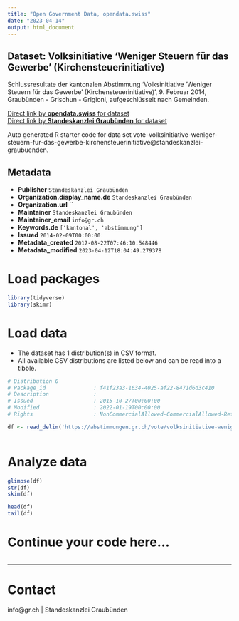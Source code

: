 ```yaml
---
title: "Open Government Data, opendata.swiss"
date: "2023-04-14"
output: html_document
---
```


## Dataset: Volksinitiative 'Weniger Steuern für das Gewerbe' (Kirchensteuerinitiative)

Schlussresultate der kantonalen Abstimmung 'Volksinitiative 'Weniger Steuern für das Gewerbe' (Kirchensteuerinitiative)', 9. Februar 2014, Graubünden - Grischun - Grigioni, aufgeschlüsselt nach Gemeinden.

[Direct link by **opendata.swiss** for dataset](https://opendata.swiss/de/dataset/volksinitiative-weniger-steuern-fur-das-gewerbe-kirchensteuerinitiative)<br>
[Direct link by **Standeskanzlei Graubünden** for dataset](https://abstimmungen.gr.ch/vote/volksinitiative-weniger-steuern-fur-das-gewerbe-kirchensteuerinitiative/data)

Auto generated R starter code for data set vote-volksinitiative-weniger-steuern-fur-das-gewerbe-kirchensteuerinitiative@standeskanzlei-graubuenden.

## Metadata

- **Publisher** `Standeskanzlei Graubünden`
- **Organization.display_name.de** `Standeskanzlei Graubünden`
- **Organization.url** ``
- **Maintainer** `Standeskanzlei Graubünden`
- **Maintainer_email** `info@gr.ch`
- **Keywords.de** `['kantonal', 'abstimmung']`
- **Issued** `2014-02-09T00:00:00`
- **Metadata_created** `2017-08-22T07:46:10.548446`
- **Metadata_modified** `2023-04-12T18:04:49.279378`


# Load packages

```r

library(tidyverse)
library(skimr)

```

# Load data

-   The dataset has 1 distribution(s) in CSV format.
-   All available CSV distributions are listed below and can be read into a tibble.

```r

# Distribution 0
# Package_id               : f41f23a3-1634-4025-af22-8471d6d3c410
# Description              : 
# Issued                   : 2015-10-27T00:00:00
# Modified                 : 2022-01-19T00:00:00
# Rights                   : NonCommercialAllowed-CommercialAllowed-ReferenceRequired

df <- read_delim('https://abstimmungen.gr.ch/vote/volksinitiative-weniger-steuern-fur-das-gewerbe-kirchensteuerinitiative/data-csv')



```

# Analyze data

```r

glimpse(df)
str(df)
skim(df)

head(df)
tail(df)

```

# Continue your code here...

```r

```

------------------------------------------------------------------------

# Contact

info@gr.ch | Standeskanzlei Graubünden
